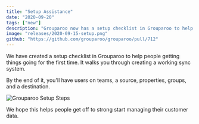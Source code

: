 ```yaml
---
title: "Setup Assistance"
date: "2020-09-20"
tags: ["new"]
description: "Grouparoo now has a setup checklist in Grouparoo to help people getting things going for the first time."
image: "releases/2020-09-15-setup.png"
github: "https://github.com/grouparoo/grouparoo/pull/712"
---
```


We have created a setup checklist in Grouparoo to help people getting things going for the first time. It walks you through creating a working sync system.

By the end of it, you'll have users on teams, a source, properties, groups, and a destination.

<Image
  unsized
  maxHeight={300}
  alt="Grouparoo Setup Steps"
  src="releases/2020-09-15-setup.png"
/>

We hope this helps people get off to strong start managing their customer data.
